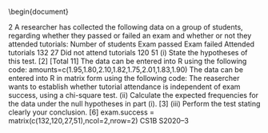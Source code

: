 \documentclass[a4paper,12pt]{article}
%%%%%%%%%%%%%%%%%%%%%%%%%%%%%%%%%%%%%%%%%%%%%%%%%%%%%%%%%%%%%%%%%%%%%%%%%%%%%%%%%%%%%%%%%%%%%%%%%%%%%%%%%%%%%%%%%%%%%%%%%%%%%%%%%%%%%%%%%%%%%%%%%%%%%%%%%%%%%%%%%%%%%%%%%%%%%%%%%%%%%%%%%%%%%%%%%%%%%%%%%%%%%%%%%%%%%%%%%%%%%%%%%%%%%%%%%%%%%%%%%%%%%%%%%%%%
\usepackage{eurosym}
\usepackage{vmargin}
\usepackage{amsmath}
\usepackage{graphics}
\usepackage{epsfig}
\usepackage{enumerate}
\usepackage{multicol}
\usepackage{subfigure}
\usepackage{fancyhdr}
\usepackage{listings}
\usepackage{framed}
\usepackage{graphicx}
\usepackage{amsmath}
\usepackage{chngpage}
%\usepackage{bigints}

\usepackage{vmargin}
% left top textwidth textheight headheight
% headsep footheight footskip
\setmargins{2.0cm}{2.5cm}{16 cm}{22cm}{0.5cm}{0cm}{1cm}{1cm}
\renewcommand{\baselinestretch}{1.3}

\setcounter{MaxMatrixCols}{10}

\begin{document}

\large 
\noindent

2 A researcher has collected the following data on a group of students, regarding
whether they passed or failed an exam and whether or not they attended tutorials:
Number of students Exam passed Exam failed
Attended tutorials 132 27
Did not attend tutorials 120 51
(i) State the hypotheses of this test. [2]
[Total 11]
The data can be entered into R using the following code:
amounts=c(1.95,1.80,2.10,1.82,1.75,2.01,1.83,1.90)
The data can be entered into R in matrix form using the following code:
The reasercher wants to establish whether tutorial attendance is independent of exam
success, using a chi-square test.
(ii) Calculate the expected frequencies for the data under the null hypotheses
in part (i). [3]
(iii) Perform the test stating clearly your conclusion. [6]
exam.success = matrix(c(132,120,27,51),ncol=2,nrow=2)
CS1B S2020–3
